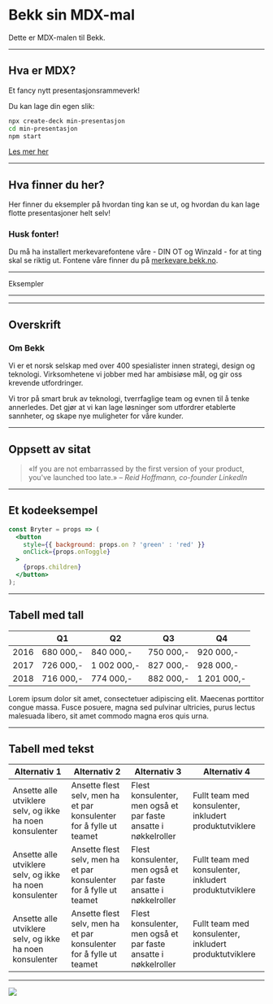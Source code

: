 

<Head>
  <title>Bekk sin MDX-mal</title>
</Head>

# Bekk sin MDX-mal

Dette er MDX-malen til Bekk. 

---

## Hva er MDX?

Et fancy nytt presentasjonsrammeverk!

Du kan lage din egen slik:

```bash
npx create-deck min-presentasjon
cd min-presentasjon
npm start
```

[Les mer her](https://jxnblk.com/mdx-deck)

---

## Hva finner du her?

Her finner du eksempler på hvordan ting kan se ut, 
og hvordan du kan lage flotte presentasjoner helt selv!

### Husk fonter!

Du må ha installert merkevarefontene våre - DIN OT og Winzald - for at ting skal 
se riktig ut. Fontene våre finner du 
på [merkevare.bekk.no](https://merkevare.bekk.no).

---

<StandaloneHeading>
  Eksempler
</StandaloneHeading>

---

<CoverSlide 
  where="Anledning"
  when="20. mars"
  who="Navn Navnesen, konsulent"
  title="Digitalisering i det 22. århundre"
/>

---

## Overskrift

### Om Bekk

Vi er et norsk selskap med over 400 spesialister innen strategi, design og 
teknologi. Virksomhetene vi jobber med har ambisiøse mål, og gir oss krevende 
utfordringer. 

Vi tror på smart bruk av teknologi, tverrfaglige team og evnen til å tenke 
annerledes. Det gjør at vi kan lage løsninger som utfordrer etablerte sannheter, 
og skape nye muligheter for våre kunder. 

---

## Oppsett av sitat

> «If you are not embarrassed by the first version of your product, you've 
> launched too late.»
> <cite>– Reid Hoffmann, co-founder LinkedIn</cite>

---

## Et kodeeksempel

```jsx
const Bryter = props => (
  <button 
    style={{ background: props.on ? 'green' : 'red' }} 
    onClick={props.onToggle}
  >
    {props.children}
  </button>
);
```

---

## Tabell med tall

|      | Q1  | Q2  | Q3  | Q4  |
| ---- | --- | --- | --- | --- |
| 2016 | 680 000,- | 840 000,- | 750 000,- | 920 000,- |
| 2017 | 726 000,- | 1 002 000,- | 827 000,- | 928 000,- |
| 2018 | 716 000,- | 774 000,- | 882 000,- | 1 201 000,- |

<SmallText>
  Lorem ipsum dolor sit amet, consectetuer adipiscing elit. Maecenas porttitor 
  congue massa. Fusce posuere, magna sed pulvinar ultricies, purus lectus 
  malesuada libero, sit amet commodo magna eros quis urna. 
</SmallText>

---

## Tabell med tekst

| Alternativ 1  | Alternativ 2  | Alternativ 3  | Alternativ 4  |
| ------------- | ------------- | ------------- | ------------- |
|  Ansette alle utviklere selv, og ikke ha noen konsulenter | Ansette flest selv, men ha et par konsulenter for å fylle ut teamet | Flest konsulenter, men også et par faste ansatte i nøkkelroller | Fullt team med konsulenter, inkludert produktutviklere |
|  Ansette alle utviklere selv, og ikke ha noen konsulenter | Ansette flest selv, men ha et par konsulenter for å fylle ut teamet | Flest konsulenter, men også et par faste ansatte i nøkkelroller | Fullt team med konsulenter, inkludert produktutviklere |
|  Ansette alle utviklere selv, og ikke ha noen konsulenter | Ansette flest selv, men ha et par konsulenter for å fylle ut teamet | Flest konsulenter, men også et par faste ansatte i nøkkelroller | Fullt team med konsulenter, inkludert produktutviklere |

---

<Image src="https://picsum.photos/1600/1200" size="cover" />



